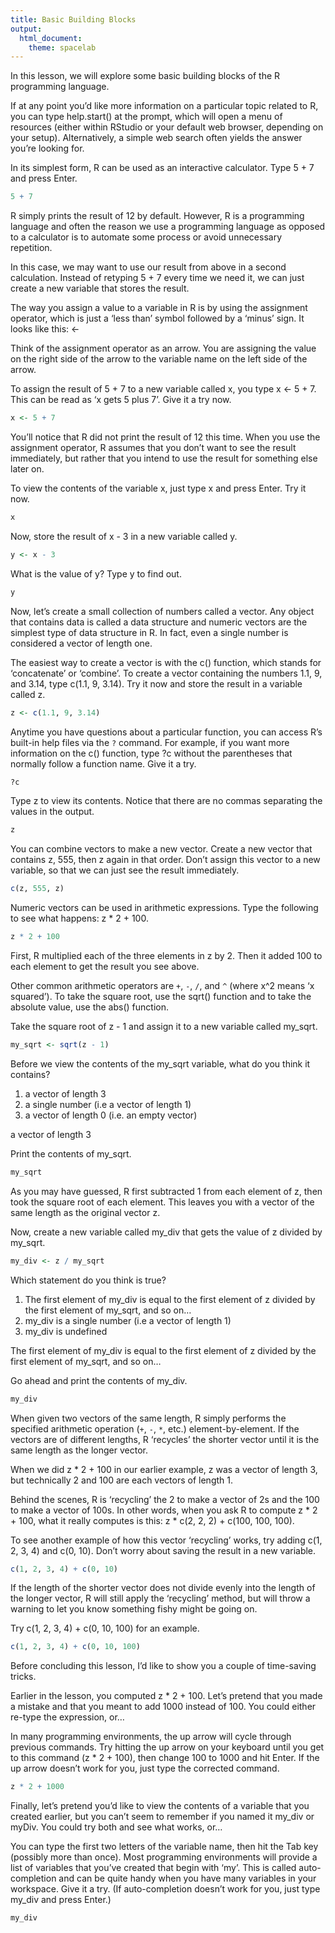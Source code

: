 ```yaml
---
title: Basic Building Blocks
output:
  html_document:
    theme: spacelab
---
```


In this lesson, we will explore some basic building blocks of the R programming language. 

If at any point you'd like more information on a particular topic related to R, you can type help.start() at the prompt, which will open a menu of resources (either within RStudio or your default web browser, depending on your setup). Alternatively, a simple web search often yields the answer you're looking for. 

In its simplest form, R can be used as an interactive calculator. Type 5 + 7 and press Enter.

```r
5 + 7
``` 

R simply prints the result of 12 by default. However, R is a programming language and often the reason we use a programming language as opposed to a calculator is to automate some process or avoid unnecessary repetition. 

In this case, we may want to use our result from above in a second calculation. Instead of retyping 5 + 7 every time we need it, we can just create a new variable that stores the result. 

The way you assign a value to a variable in R is by using the assignment operator, which is just a 'less than' symbol followed by a 'minus' sign. It looks like this: <- 

Think of the assignment operator as an arrow. You are assigning the value on the right side of the arrow to the variable name on the left side of the arrow. 

To assign the result of 5 + 7 to a new variable called x, you type x <- 5 + 7. This can be read as 'x gets 5 plus 7'. Give it a try now.

```r
x <- 5 + 7
``` 

You'll notice that R did not print the result of 12 this time. When you use the assignment operator, R assumes that you don't want to see the result immediately, but rather that you intend to use the result for something else later on. 

To view the contents of the variable x, just type x and press Enter. Try it now.

```r
x
``` 

Now, store the result of x - 3 in a new variable called y.

```r
y <- x - 3
``` 

What is the value of y? Type y to find out.

```r
y
``` 

Now, let's create a small collection of numbers called a vector. Any object that contains data is called a data structure and numeric vectors are the simplest type of data structure in R. In fact, even a single number is considered a vector of length one. 

The easiest way to create a vector is with the c() function, which stands for 'concatenate' or 'combine'. To create a vector containing the numbers 1.1, 9, and 3.14, type c(1.1, 9, 3.14). Try it now and store the result in a variable called z.

```r
z <- c(1.1, 9, 3.14)
``` 

Anytime you have questions about a particular function, you can access R's built-in help files via the `?` command. For example, if you want more information on the c() function, type ?c without the parentheses that normally follow a function name. Give it a try.

```r
?c
``` 

Type z to view its contents. Notice that there are no commas separating the values in the output.

```r
z
``` 

You can combine vectors to make a new vector. Create a new vector that contains z, 555, then z again in that order. Don't assign this vector to a new variable, so that we can just see the result immediately.

```r
c(z, 555, z)
``` 

Numeric vectors can be used in arithmetic expressions. Type the following to see what happens: z * 2 + 100.

```r
z * 2 + 100
``` 

First, R multiplied each of the three elements in z by 2. Then it added 100 to each element to get the result you see above. 

Other common arithmetic operators are `+`, `-`, `/`, and `^` (where x^2 means 'x squared'). To take the square root, use the sqrt() function and to take the absolute value, use the abs() function. 

Take the square root of z - 1 and assign it to a new variable called my_sqrt.

```r
my_sqrt <- sqrt(z - 1)
``` 

Before we view the contents of the my_sqrt variable, what do you think it contains?

1. a vector of length 3
2. a single number (i.e a vector of length 1)
3. a vector of length 0 (i.e. an empty vector)

a vector of length 3 

Print the contents of my_sqrt.

```r
my_sqrt
``` 

As you may have guessed, R first subtracted 1 from each element of z, then took the square root of each element. This leaves you with a vector of the same length as the original vector z. 

Now, create a new variable called my_div that gets the value of z divided by my_sqrt.

```r
my_div <- z / my_sqrt
``` 

Which statement do you think is true?

1. The first element of my_div is equal to the first element of z divided by the first element of my_sqrt, and so on...
2. my_div is a single number (i.e a vector of length 1)
3. my_div is undefined

The first element of my_div is equal to the first element of z divided by the first element of my_sqrt, and so on... 

Go ahead and print the contents of my_div.

```r
my_div
``` 

When given two vectors of the same length, R simply performs the specified arithmetic operation (`+`, `-`, `*`, etc.) element-by-element. If the vectors are of different lengths, R 'recycles' the shorter vector until it is the same length as the longer vector. 

When we did z * 2 + 100 in our earlier example, z was a vector of length 3, but technically 2 and 100 are each vectors of length 1. 

Behind the scenes, R is 'recycling' the 2 to make a vector of 2s and the 100 to make a vector of 100s. In other words, when you ask R to compute z * 2 + 100, what it really computes is this: z * c(2, 2, 2) + c(100, 100, 100). 

To see another example of how this vector 'recycling' works, try adding c(1, 2, 3, 4) and c(0, 10). Don't worry about saving the result in a new variable.

```r
c(1, 2, 3, 4) + c(0, 10)
``` 

If the length of the shorter vector does not divide evenly into the length of the longer vector, R will still apply the 'recycling' method, but will throw a warning to let you know something fishy might be going on. 

Try c(1, 2, 3, 4) + c(0, 10, 100) for an example.

```r
c(1, 2, 3, 4) + c(0, 10, 100)
``` 

Before concluding this lesson, I'd like to show you a couple of time-saving tricks. 

Earlier in the lesson, you computed z * 2 + 100. Let's pretend that you made a mistake and that you meant to add 1000 instead of 100. You could either re-type the expression, or... 

In many programming environments, the up arrow will cycle through previous commands. Try hitting the up arrow on your keyboard until you get to this command (z * 2 + 100), then change 100 to 1000 and hit Enter. If the up arrow doesn't work for you, just type the corrected command.

```r
z * 2 + 1000
``` 

Finally, let's pretend you'd like to view the contents of a variable that you created earlier, but you can't seem to remember if you named it my_div or myDiv. You could try both and see what works, or... 

You can type the first two letters of the variable name, then hit the Tab key (possibly more than once). Most programming environments will provide a list of variables that you've created that begin with 'my'. This is called auto-completion and can be quite handy when you have many variables in your workspace. Give it a try. (If auto-completion doesn't work for you, just type my_div and press Enter.)

```r
my_div
``` 

